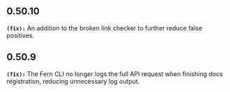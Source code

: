 ## 0.50.10
**`(fix):`** An addition to the broken link checker to further reduce false positives.

## 0.50.9
**`(fix):`** The Fern CLI no longer logs the full API request when finishing docs registration, 
reducing unnecessary log output.


